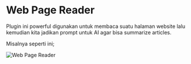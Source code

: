 # Web Page Reader 

Plugin ini powerful digunakan untuk membaca suatu halaman website lalu kemudian kita jadikan prompt untuk AI agar bisa summarize articles. 

Misalnya seperti ini;

![Web Page Reader](https://res.cloudinary.com/moyadev/image/upload/v1733066393/maia/webPageReader_brkcqy.png)